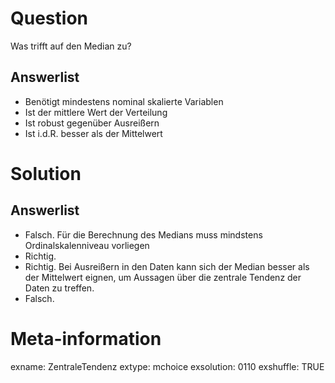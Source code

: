 
Question
========

Was trifft auf den Median zu? 

Answerlist
----------

* Benötigt mindestens nominal skalierte Variablen
* Ist der mittlere Wert der Verteilung
* Ist robust gegenüber Ausreißern
* Ist i.d.R. besser als der Mittelwert

Solution
========

Answerlist
----------

* Falsch. Für die Berechnung des Medians muss mindstens Ordinalskalenniveau vorliegen
* Richtig.
* Richtig. Bei Ausreißern in den Daten kann sich der Median besser als der Mittelwert eignen, um Aussagen über die zentrale Tendenz der Daten zu treffen. 
* Falsch. 

Meta-information
================
exname: ZentraleTendenz
extype: mchoice 
exsolution: 0110
exshuffle: TRUE
